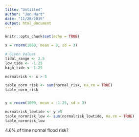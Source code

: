 ```yaml
---
title: "Untitled"
author: "Jon Hart"
date: "11/28/2019"
output: html_document
---
```


```r
knitr::opts_chunk$set(echo = TRUE)
```


```r
x = rnorm(1000, mean = 0, sd = 3)

# Given Values
tidal_range <- 2.5
low_tide <- -1.25
high_tide <- 1.25

normalrisk <- x > 5 

table_norm_risk <- sum(normal_risk, na.rm = TRUE)
table_norm_risk


y = rnorm(1000, mean = -1.25, sd = 3)

normalrisk_lowtide <- y >5
table_normrisk_low <- sum(normalrisk_lowtide, na.rm = TRUE)
table_normrisk_low
```

4.6% of time normal flood risk?